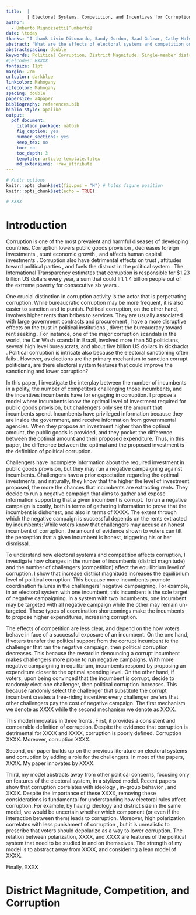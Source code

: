 ```yaml
---
title:  |
        | Electoral Systems, Competition, and Incentives for Corruption
author: 
  - Umberto Mignozzetti[^umberto]
date: \today
thanks: "I thank Livio DiLonardo, Sandy Gordon, Saad Gulzar, Cathy Hafer, Carlo Holz, Dimitri Landa, Adam Przeworski, Howard Rosenthal, Renard Sexton, Denis Stukal, and Scott Tyson for their comments. I also thank participants at APSA, MPSA, and SPSA. All materials required to replicate this study are available at <https://github.com/umbertomig/electoral-systems-corruption>."
abstract: "What are the effects of electoral systems and competition on political corruption? In this paper, I propose a formal model of political corruption where incumbents decide how much kickbacks to add in the XXXX, and challengers may run anti-corruption campaigns against the incumbents. To understand how institutions and competition affect the results, I study two benchmarks: in the first, called the non-excludable anti-corruption campaign, successful exposure of an incumbent opens her seats to all other competitors. In the second benchmark, the excludable anti-corruption campaign, the politician successfully exposing the corruption signals competence, and voters tend to prefer her vis-a-vis the other challengers. When anti-corruption campaigns are non-excludable, an increase in the number of challengers or incumbents monotonically raises corruption. However, when anti-corruption campaigns are excludable, the number of challengers is endogenously limited. The excludability makes the free-riding in corruption exposure disappear. When I increase the number of incumbents, corruption rises less than in the non-excludable benchmark. These predictions hold empirically using quasi-experimental data from Brazilian and Italian municipalities. This study has implications for the design of electoral institutions and entry barriers in democratic elections."
abstractspacing: double
keywords: Political Corruption; District Magnitude; Single-member districts; Multi-member districts; Welfare; Brazil
#jelcodes: HXXXX
fontsize: 11pt
margin: 2cm
urlcolor: darkblue
linkcolor: Mahogany
citecolor: Mahogany
spacing: double
papersize: a4paper
bibliography: references.bib
biblio-style: apalike
output:
  pdf_document:
    citation_package: natbib
    fig_caption: yes
    number_sections: yes
    keep_tex: no
    toc: no
    toc_depth: 3
    template: article-template.latex
    md_extensions: +raw_attribute
---
```


```r
# Knitr options
knitr::opts_chunk$set(fig.pos = "H") # holds figure position
knitr::opts_chunk$set(echo = TRUE)
```

```r
# XXXX
```

[^umberto]: Visiting Assistant Professor, Quantitative Theory and Methods Department, Emory University, <umberto.mignozzetti@emory.edu>, <http://umbertomig.com>.

\newpage

# Introduction
\label{sec:intro}

Corruption is one of the most prevalent and harmful diseases of developing countries. Corruption lowers public goods provision \citep{banerjee201227, beekman2014corruption}, decreases foreign investments \citep{habib2002corruption}, stunt economic growth \citep{mauro1995corruption, grundler2019corruption}, and affects human capital investments \citep{ferraz2012corrupting}. Corruption also have detrimental effects on trust \citep{you2018trust}, attitudes toward political parties \citep{winters2015political}, and fuels the distrust in the political system \citep{mignozzetti2019brazil}. The International Transparency estimates that corruption is responsible for $1.23 trillion US dollars every year, a sum that could lift 1.4 billion people out of the extreme poverty for consecutive six years \citep{fleming2019corruption}.

One crucial distinction in corruption activity is the actor that is perpetrating corruption. While bureaucratic corruption may be more frequent, it is also easier to sanction and to punish. Political corruption, on the other hand, involves higher rents than bribes to services. They are usually associated with large government contracts and procurement \citep{broms2019political}, have a more disruptive effects on the trust in political institutions \citep{sole2018trust}, divert the bureaucracy toward rent seeking \citep{brierley2020unprincipled}. For instance, one of the major corruption scandals in the world, the Car Wash scandal in Brazil, involved more than 50 politicians, several high level bureaucrats, and about five billion US dollars in kickbacks \citep{watts2017operation}. Political corruption is intricate also because the electoral sanctioning often fails \citep{klavsnja2017uninformed, canete2020voting, janezic2020eliciting}. However, as elections are the primary mechanism to sanction corrupt politicians, are there electoral system features that could improve the sanctioning and lower corruption?

In this paper, I investigate the interplay between the number of incumbents in a polity, the number of competitors challenging those incumbents, and the incentives incumbents have for engaging in corruption. I propose a model where incumbents know the optimal level of investment required for public goods provision, but challengers only see the amount that incumbents spend. Incumbents have privileged information because they are inside the government, and receive information from governmental agencies. When they propose an investment higher than the optimal amount, the public goods is provided, and they pocket the difference between the optimal amount and their proposed expenditure. Thus, in this paper, the difference between the optimal and the proposed investment is the definition of political corruption.

Challengers have incomplete information about the required investment in public goods provision, but they may run a negative campaigning against incumbents. Challengers have a prior expectation regarding the optimal investments, and naturally, they know that the higher the level of investment proposed, the more the chances that incumbents are extracting rents. They decide to run a negative campaign that aims to gather and expose information supporting that a given incumbent is corrupt. To run a negative campaign is costly, both in terms of gathering information to prove that the incumbent is dishonest, and also in terms of XXXX. The extent through which the negative campaign is successful depends on the rents extracted by incumbents: While voters know that challengers may accuse an honest incumbent of corruption, the amount of evidence shown to voters can tilt the perception that a given incumbent is honest, triggering his or her dismissal.

To understand how electoral systems and competition affects corruption, I investigate how changes in the number of incumbents (district magnitude) and the number of challengers (competition) affect the equilibrium level of corruption. I show that increase district magnitude increases the equilibrium level of political corruption. This because more incumbents promote coordination failures in the challengers' negative campaigning. For example, in an electoral system with one incumbent, this incumbent is the sole target of negative campaigning. In a system with two incumbents, one incumbent may be targeted with all negative campaign while the other may remain un-targeted. These types of coordination shortcomings make the incumbents to propose higher expenditures, increasing corruption.

The effects of competition are less clear, and depend on the how voters behave in face of a successful exposure of an incumbent. On the one hand, if voters transfer the political support from the corrupt incumbent to the challenger that ran the negative campaign, then political corruption decreases. This because the reward in denouncing a corrupt incumbent makes challengers more prone to run negative campaigns. With more negative campaigning in equilibrium, incumbents respond by proposing an expenditure closer to the optimal spending level. On the other hand, if voters, upon being convinced that the incumbent is corrupt, decide to randomly elect one challenger, then political corruption increases. This because randomly select the challenger that substitute the corrupt incumbent creates a free-riding incentive: every challenger prefers that other challengers pay the cost of negative campaign. The first mechanism we denote as XXXX while the second mechanism we denote as XXXX.

This model innovates in three fronts. First, it provides a consistent and comparable definition of corruption. Despite the evidence that corruption is detrimental for XXXX and XXXX, corruption is poorly defined. Corruption XXXX. Moreover, corruption XXXX.

Second, our paper builds up on the previous literature on electoral systems and corruption by adding a role for the challengers. In most of the papers, XXXX. My paper innovates by XXXX.

Third, my model abstracts away from other political concerns, focusing only on features of the electoral system, in a stylized model. Recent papers show that corruption correlates with ideology \citep{XXXX}, in-group behavior \citep{XXXX}, and XXXX. Despite the importance of these XXXX, removing these considerations is fundamental for understanding how electoral rules affect corruption. For example, by having ideology and district size in the same model, we would be uncertain whether which component (or even if the interaction between them) leads to corruption. Moreover, high polarization correlates with less punishment of corruption \citep{XXXX}, but it is unrealistic to prescribe that voters should depolarize as a way to lower corruption. The relation between polarization, XXXX, and XXXX are features of the political system that need to be studied in and on themselves. The strength of my model is to abstract away from XXXX, and considering a lean model of XXXX.

Finally, XXXX

# District Magnitude, Competition, and Corruption


\newpage
\setlength{\parindent}{0cm}
\setlength{\parskip}{5pt}